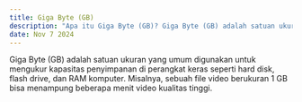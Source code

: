---
title: Giga Byte (GB)  
description: "Apa itu Giga Byte (GB)? Giga Byte (GB) adalah satuan ukuran penyimpanan data yang setara dengan 1 miliaran byte."  
date: Nov 7 2024  
---  
Giga Byte (GB) adalah satuan ukuran yang umum digunakan untuk mengukur kapasitas penyimpanan di perangkat keras seperti hard disk, flash drive, dan RAM komputer. Misalnya, sebuah file video berukuran 1 GB bisa menampung beberapa menit video kualitas tinggi.
